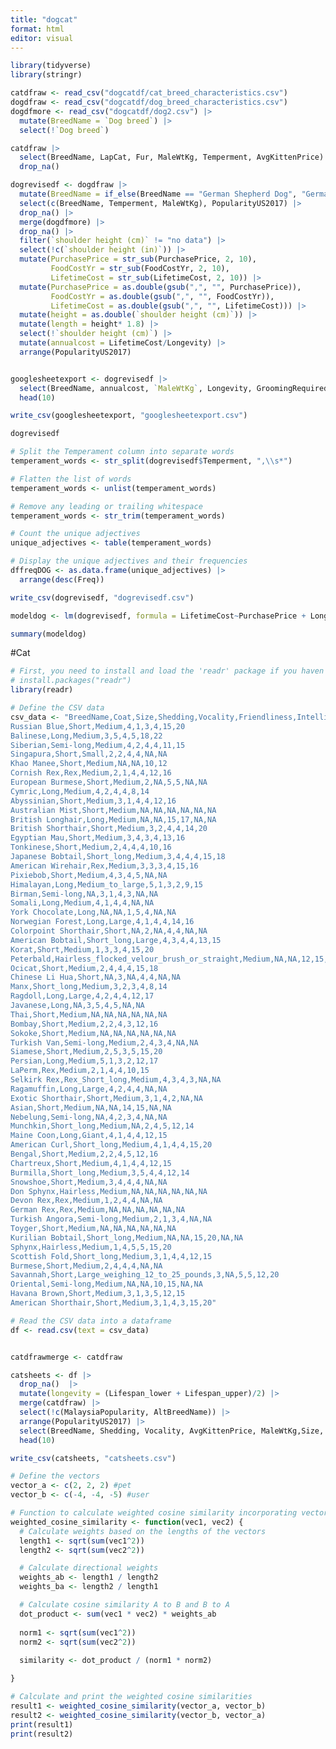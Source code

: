 ```yaml
---
title: "dogcat"
format: html
editor: visual
---
```


```r
library(tidyverse)
library(stringr)

catdfraw <- read_csv("dogcatdf/cat_breed_characteristics.csv")
dogdfraw <- read_csv("dogcatdf/dog_breed_characteristics.csv")
dogdfmore <- read_csv("dogcatdf/dog2.csv") |>
  mutate(BreedName = `Dog breed`) |>
  select(!`Dog breed`)
```

```r
catdfraw |>
  select(BreedName, LapCat, Fur, MaleWtKg, Temperment, AvgKittenPrice) |>
  drop_na()
```

```r
dogrevisedf <- dogdfraw |>
  mutate(BreedName = if_else(BreedName == "German Shepherd Dog", "German Shepherd", BreedName)) |>
  select(c(BreedName, Temperment, MaleWtKg), PopularityUS2017) |>
  drop_na() |>
  merge(dogdfmore) |>
  drop_na() |>
  filter(`shoulder height (cm)` != "no data") |>
  select(!c(`shoulder height (in)`)) |>
  mutate(PurchasePrice = str_sub(PurchasePrice, 2, 10),
         FoodCostYr = str_sub(FoodCostYr, 2, 10),
         LifetimeCost = str_sub(LifetimeCost, 2, 10)) |>
  mutate(PurchasePrice = as.double(gsub(",", "", PurchasePrice)),
         FoodCostYr = as.double(gsub(",", "", FoodCostYr)),
         LifetimeCost = as.double(gsub(",", "", LifetimeCost))) |>
  mutate(height = as.double(`shoulder height (cm)`)) |>
  mutate(length = height* 1.8) |>
  select(!`shoulder height (cm)`) |>
  mutate(annualcost = LifetimeCost/Longevity) |>
  arrange(PopularityUS2017) 


googlesheetexport <- dogrevisedf |>
  select(BreedName, annualcost, `MaleWtKg`, Longevity, GroomingRequired, `intelligence category`, PurchasePrice, PopularityUS2017) |>
  head(10)

write_csv(googlesheetexport, "googlesheetexport.csv")

```


```r
dogrevisedf

# Split the Temperament column into separate words
temperament_words <- str_split(dogrevisedf$Temperment, ",\\s*")

# Flatten the list of words
temperament_words <- unlist(temperament_words)

# Remove any leading or trailing whitespace
temperament_words <- str_trim(temperament_words)

# Count the unique adjectives
unique_adjectives <- table(temperament_words)

# Display the unique adjectives and their frequencies
dffreqDOG <- as.data.frame(unique_adjectives) |>
  arrange(desc(Freq))

```




```r
write_csv(dogrevisedf, "dogrevisedf.csv")
```

```r
modeldog <- lm(dogrevisedf, formula = LifetimeCost~PurchasePrice + Longevity + FoodCostYr)

summary(modeldog)
```



#Cat
```r
# First, you need to install and load the 'readr' package if you haven't already
# install.packages("readr")
library(readr)

# Define the CSV data
csv_data <- "BreedName,Coat,Size,Shedding,Vocality,Friendliness,Intelligence,Lifespan_lower,Lifespan_upper
Russian Blue,Short,Medium,4,1,3,4,15,20
Balinese,Long,Medium,3,5,4,5,18,22
Siberian,Semi-long,Medium,4,2,4,4,11,15
Singapura,Short,Small,2,2,4,4,NA,NA
Khao Manee,Short,Medium,NA,NA,10,12
Cornish Rex,Rex,Medium,2,1,4,4,12,16
European Burmese,Short,Medium,2,NA,5,5,NA,NA
Cymric,Long,Medium,4,2,4,4,8,14
Abyssinian,Short,Medium,3,1,4,4,12,16
Australian Mist,Short,Medium,NA,NA,NA,NA,NA,NA
British Longhair,Long,Medium,NA,NA,15,17,NA,NA
British Shorthair,Short,Medium,3,2,4,4,14,20
Egyptian Mau,Short,Medium,3,4,3,4,13,16
Tonkinese,Short,Medium,2,4,4,4,10,16
Japanese Bobtail,Short_long,Medium,3,4,4,4,15,18
American Wirehair,Rex,Medium,3,3,3,4,15,16
Pixiebob,Short,Medium,4,3,4,5,NA,NA
Himalayan,Long,Medium_to_large,5,1,3,2,9,15
Birman,Semi-long,NA,3,1,4,3,NA,NA
Somali,Long,Medium,4,1,4,4,NA,NA
York Chocolate,Long,NA,NA,1,5,4,NA,NA
Norwegian Forest,Long,Large,4,1,4,4,14,16
Colorpoint Shorthair,Short,NA,2,NA,4,4,NA,NA
American Bobtail,Short_long,Large,4,3,4,4,13,15
Korat,Short,Medium,1,3,3,4,15,20
Peterbald,Hairless_flocked_velour_brush_or_straight,Medium,NA,NA,12,15,NA,NA
Ocicat,Short,Medium,2,4,4,4,15,18
Chinese Li Hua,Short,NA,3,NA,4,4,NA,NA
Manx,Short_long,Medium,3,2,3,4,8,14
Ragdoll,Long,Large,4,2,4,4,12,17
Javanese,Long,NA,3,5,4,5,NA,NA
Thai,Short,Medium,NA,NA,NA,NA,NA,NA
Bombay,Short,Medium,2,2,4,3,12,16
Sokoke,Short,Medium,NA,NA,NA,NA,NA,NA
Turkish Van,Semi-long,Medium,2,4,3,4,NA,NA
Siamese,Short,Medium,2,5,3,5,15,20
Persian,Long,Medium,5,1,3,2,12,17
LaPerm,Rex,Medium,2,1,4,4,10,15
Selkirk Rex,Rex_Short_long,Medium,4,3,4,3,NA,NA
Ragamuffin,Long,Large,4,2,4,4,NA,NA
Exotic Shorthair,Short,Medium,3,1,4,2,NA,NA
Asian,Short,Medium,NA,NA,14,15,NA,NA
Nebelung,Semi-long,NA,4,2,3,4,NA,NA
Munchkin,Short_long,Medium,NA,2,4,5,12,14
Maine Coon,Long,Giant,4,1,4,4,12,15
American Curl,Short_long,Medium,4,1,4,4,15,20
Bengal,Short,Medium,2,2,4,5,12,16
Chartreux,Short,Medium,4,1,4,4,12,15
Burmilla,Short_long,Medium,3,5,4,4,12,14
Snowshoe,Short,Medium,3,4,4,4,NA,NA
Don Sphynx,Hairless,Medium,NA,NA,NA,NA,NA,NA
Devon Rex,Rex,Medium,1,2,4,4,NA,NA
German Rex,Rex,Medium,NA,NA,NA,NA,NA,NA
Turkish Angora,Semi-long,Medium,2,1,3,4,NA,NA
Toyger,Short,Medium,NA,NA,NA,NA,NA,NA
Kurilian Bobtail,Short_long,Medium,NA,NA,15,20,NA,NA
Sphynx,Hairless,Medium,1,4,5,5,15,20
Scottish Fold,Short_long,Medium,3,1,4,4,12,15
Burmese,Short,Medium,2,4,4,4,NA,NA
Savannah,Short,Large_weighing_12_to_25_pounds,3,NA,5,5,12,20
Oriental,Semi-long,Medium,NA,NA,10,15,NA,NA
Havana Brown,Short,Medium,3,1,3,5,12,15
American Shorthair,Short,Medium,3,1,4,3,15,20"

# Read the CSV data into a dataframe
df <- read.csv(text = csv_data)


catdfrawmerge <- catdfraw

catsheets <- df |>
  drop_na()  |>
  mutate(longevity = (Lifespan_lower + Lifespan_upper)/2) |>
  merge(catdfraw) |>
  select(!c(MalaysiaPopularity, AltBreedName)) |>
  arrange(PopularityUS2017) |>
  select(BreedName, Shedding, Vocality, AvgKittenPrice, MaleWtKg,Size, Intelligence, longevity, PopularityUS2017) |>
  head(10)

write_csv(catsheets, "catsheets.csv")
```






```r
# Define the vectors
vector_a <- c(2, 2, 2) #pet
vector_b <- c(-4, -4, -5) #user

# Function to calculate weighted cosine similarity incorporating vector lengths
weighted_cosine_similarity <- function(vec1, vec2) {
  # Calculate weights based on the lengths of the vectors
  length1 <- sqrt(sum(vec1^2))
  length2 <- sqrt(sum(vec2^2))

  # Calculate directional weights
  weights_ab <- length1 / length2
  weights_ba <- length2 / length1

  # Calculate cosine similarity A to B and B to A
  dot_product <- sum(vec1 * vec2) * weights_ab
  
  norm1 <- sqrt(sum(vec1^2))
  norm2 <- sqrt(sum(vec2^2))
  
  similarity <- dot_product / (norm1 * norm2)

}

# Calculate and print the weighted cosine similarities
result1 <- weighted_cosine_similarity(vector_a, vector_b)
result2 <- weighted_cosine_similarity(vector_b, vector_a)
print(result1)
print(result2)

```

\


